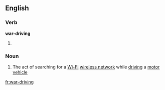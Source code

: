 ==English==

===Verb===
'''war-driving'''
#{{present participle of|war-drive}}

===Noun===
{{en-noun|-}}

# The act of searching for a [[Wi-Fi]] [[wireless network]] while [[driving]] a [[motor vehicle]]

[[fr:war-driving]]